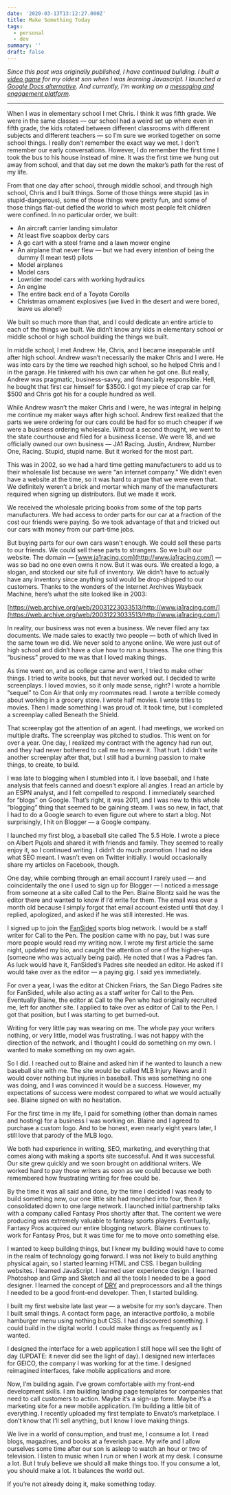 ```yaml
---
date: '2020-03-13T13:12:27.000Z'
title: Make Something Today
tags:
  - personal
  - dev
summary: ''
draft: false
---
```

_Since this post was originally published, I have continued building. I built a [video game](http://jehunter5811.github.io/) for my oldest son when I was learning Javascript. I launched a [Google Docs alternative](https://www.graphitedocs.com/). And currently, I'm working on a [messaging and engagement platform](https://simpleid.xyz)._

* * *

When I was in elementary school I met Chris. I think it was fifth grade. We were in the same classes — our school had a weird set up where even in fifth grade, the kids rotated between different classrooms with different subjects and different teachers — so I’m sure we worked together on some school things. I really don’t remember the exact way we met. I don’t remember our early conversations. However, I do remember the first time I took the bus to his house instead of mine. It was the first time we hung out away from school, and that day set me down the maker’s path for the rest of my life.

From that one day after school, through middle school, and through high school, Chris and I built things. Some of those things were stupid (as in stupid-dangerous), some of those things were pretty fun, and some of those things flat-out defied the world to which most people felt children were confined. In no particular order, we built:

*   An aircraft carrier landing simulator
*   At least five soapbox derby cars
*   A go cart with a steel frame and a lawn mower engine
*   An airplane that never flew — but we had every intention of being the dummy (I mean test) pilots
*   Model airplanes
*   Model cars
*   Lowrider model cars with working hydraulics
*   An engine
*   The entire back end of a Toyota Corolla
*   Christmas ornament explosives (we lived in the desert and were bored, leave us alone!)

We built so much more than that, and I could dedicate an entire article to each of the things we built. We didn’t know any kids in elementary school or middle school or high school building the things we built.

In middle school, I met Andrew. He, Chris, and I became inseparable until after high school. Andrew wasn’t necessarily the maker Chris and I were. He was into cars by the time we reached high school, so he helped Chris and I in the garage. He tinkered with his own car when he got one. But really, Andrew was pragmatic, business-savvy, and financially responsible. Hell, he bought that first car himself for $3500. I got my piece of crap car for $500 and Chris got his for a couple hundred as well.

While Andrew wasn’t the maker Chris and I were, he was integral in helping me continue my maker ways after high school. Andrew first realized that the parts we were ordering for our cars could be had for so much cheaper if we were a business ordering wholesale. Without a second thought, we went to the state courthouse and filed for a business license. We were 18, and we officially owned our own business — JA1 Racing. Justin, Andrew, Number One, Racing. Stupid, stupid name. But it worked for the most part.

This was in 2002, so we had a hard time getting manufacturers to add us to their wholesale list because we were “an internet company.” We didn’t even have a website at the time, so it was hard to argue that we were even that. We definitely weren’t a brick and mortar which many of the manufacturers required when signing up distributors. But we made it work.

We received the wholesale pricing books from some of the top parts manufacturers. We had access to order parts for our car at a fraction of the cost our friends were paying. So we took advantage of that and tricked out our cars with money from our part-time jobs.

But buying parts for our own cars wasn't enough. We could sell these parts to our friends. We could sell these parts to strangers. So we built our website. The domain — [www.ja1racing.com](http://www.ja1racing.com/) — was so bad no one even owns it now. But it was ours. We created a logo, a slogan, and stocked our site full of inventory. We didn’t have to actually have any inventory since anything sold would be drop-shipped to our customers. Thanks to the wonders of the Internet Archives Wayback Machine, here’s what the site looked like in 2003:

[https://web.archive.org/web/20031223033513/http://www.ja1racing.com/](https://web.archive.org/web/20031223033513/http://www.ja1racing.com/)

In reality, our business was not even a business. We never filed any tax documents. We made sales to exactly two people — both of which lived in the same town we did. We never sold to anyone online. We were just out of high school and didn’t have a clue how to run a business. The one thing this “business” proved to me was that I loved making things.

As time went on, and as college came and went, I tried to make other things. I tried to write books, but that never worked out. I decided to write screenplays. I loved movies, so it only made sense, right? I wrote a horrible “sequel” to Con Air that only my roommates read. I wrote a terrible comedy about working in a grocery store. I wrote half movies. I wrote titles to movies. Then I made something I was proud of. It took time, but I completed a screenplay called Beneath the Shield.

That screenplay got the attention of an agent. I had meetings, we worked on multiple drafts. The screenplay was pitched to studios. This went on for over a year. One day, I realized my contract with the agency had run out, and they had never bothered to call me to renew it. That hurt. I didn’t write another screenplay after that, but I still had a burning passion to make things, to create, to build.

I was late to blogging when I stumbled into it. I love baseball, and I hate analysis that feels canned and doesn’t explore all angles. I read an article by an ESPN analyst, and I felt compelled to respond. I immediately searched for “blogs” on Google. That’s right, it was 2011, and I was new to this whole “blogging” thing that seemed to be gaining steam. I was so new, in fact, that I had to do a Google search to even figure out where to start a blog. Not surprisingly, I hit on Blogger — a Google company.

I launched my first blog, a baseball site called The 5.5 Hole. I wrote a piece on Albert Pujols and shared it with friends and family. They seemed to really enjoy it, so I continued writing. I didn’t do much promotion. I had no idea what SEO meant. I wasn’t even on Twitter initially. I would occasionally share my articles on Facebook, though.

One day, while combing through an email account I rarely used — and coincidentally the one I used to sign up for Blogger — I noticed a message from someone at a site called Call to the Pen. Blaine Blontz said he was the editor there and wanted to know if I’d write for them. The email was over a month old because I simply forgot that email account existed until that day. I replied, apologized, and asked if he was still interested. He was.

I signed up to join the [FanSided](https://fansided.com/) sports blog network. I would be a staff writer for Call to the Pen. The position came with no pay, but I was sure more people would read my writing now. I wrote my first article the same night, updated my bio, and caught the attention of one of the higher-ups (someone who was actually being paid). He noted that I was a Padres fan. As luck would have it, FanSided’s Padres site needed an editor. He asked if I would take over as the editor — a paying gig. I said yes immediately.

For over a year, I was the editor at Chicken Friars, the San Diego Padres site for FanSided, while also acting as a staff writer for Call to the Pen. Eventually Blaine, the editor at Call to the Pen who had originally recruited me, left for another site. I applied to take over as editor of Call to the Pen. I got that position, but I was starting to get burned-out.

Writing for very little pay was wearing on me. The whole pay your writers nothing, or very little, model was frustrating. I was not happy with the direction of the network, and I thought I could do something on my own. I wanted to make something on my own again.

So I did. I reached out to Blaine and asked him if he wanted to launch a new baseball site with me. The site would be called MLB Injury News and it would cover nothing but injuries in baseball. This was something no one was doing, and I was convinced it would be a success. However, my expectations of success were modest compared to what we would actually see. Blaine signed on with no hesitation.

For the first time in my life, I paid for something (other than domain names and hosting) for a business I was working on. Blaine and I agreed to purchase a custom logo. And to be honest, even nearly eight years later, I still love that parody of the MLB logo.

We both had experience in writing, SEO, marketing, and everything that comes along with making a sports site successful. And it was successful. Our site grew quickly and we soon brought on additional writers. We worked hard to pay those writers as soon as we could because we both remembered how frustrating writing for free could be.

By the time it was all said and done, by the time I decided I was ready to build something new, our one little site had morphed into four, then it consolidated down to one large network. I launched initial partnership talks with a company called Fantasy Pros shortly after that. The content we were producing was extremely valuable to fantasy sports players. Eventually, Fantasy Pros acquired our entire blogging network. Blaine continues to work for Fantasy Pros, but it was time for me to move onto something else.

I wanted to keep building things, but I knew my building would have to come in the realm of technology going forward. I was not likely to build anything physical again, so I started learning HTML and CSS. I began building websites. I learned JavaScript. I learned user experience design. I learned Photoshop and Gimp and Sketch and all the tools I needed to be a good designer. I learned the concept of [DRY](https://wiki.c2.com/?DontRepeatYourself) and preprocessors and all the things I needed to be a good front-end developer. Then, I started building.

I built my first website late last year — a website for my son’s daycare. Then I built small things. A contact form page, an interactive portfolio, a mobile hamburger menu using nothing but CSS. I had discovered something. I could build in the digital world. I could make things as frequently as I wanted.

I designed the interface for a web application I still hope will see the light of day (UPDATE: it never did see the light of day). I designed new interfaces for GEICO, the company I was working for at the time. I designed reimagined interfaces, fake mobile applications and more.

Now, I’m building again. I’ve grown comfortable with my front-end development skills. I am building landing page templates for companies that need to call customers to action. Maybe it’s a sign-up form. Maybe it’s a marketing site for a new mobile application. I’m building a little bit of everything. I recently uploaded my first template to Envato’s marketplace. I don’t know that I’ll sell anything, but I know I love making things.

We live in a world of consumption, and trust me, I consume a lot. I read blogs, magazines, and books at a feverish pace. My wife and I allow ourselves some time after our son is asleep to watch an hour or two of television. I listen to music when I run or when I work at my desk. I consume a lot. But I truly believe we should all make things too. If you consume a lot, you should make a lot. It balances the world out.

If you’re not already doing it, make something today.
